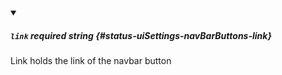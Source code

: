 
<details className="config-field" data-expandable="false" open>
<summary>

##### `link` <span className="config-field-required" data-required="false">required</span> <span className="config-field-type">string</span> <span className="config-field-default"></span> <span className="config-field-enum"></span> {#status-uiSettings-navBarButtons-link}

Link holds the link of the navbar button

</summary>



</details>
